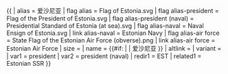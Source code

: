 {{ {{{1<noinclude>|country showdata</noinclude>}}}
| alias = 爱沙尼亚
| flag alias = Flag of Estonia.svg
| flag alias-president = Flag of the President of Estonia.svg
| flag alias-president (naval) = Presidential Standard of Estonia (at sea).svg
| flag alias-naval = Naval Ensign of Estonia.svg
| link alias-naval = Estonian Navy
| flag alias-air force = State Flag of the Estonian Air Force (obverse).png
| link alias-air force = Estonian Air Force
| size = {{{size|}}}
| name = {{#if: {{{name|}}} | {{{name|}}} | 爱沙尼亚 }}
| altlink = {{{altlink|}}}
| variant = {{{variant|}}}
<noinclude>
| var1 = president
| var2 = president (naval)
| redir1 = EST
| related1 = Estonian SSR
</noinclude>
}}